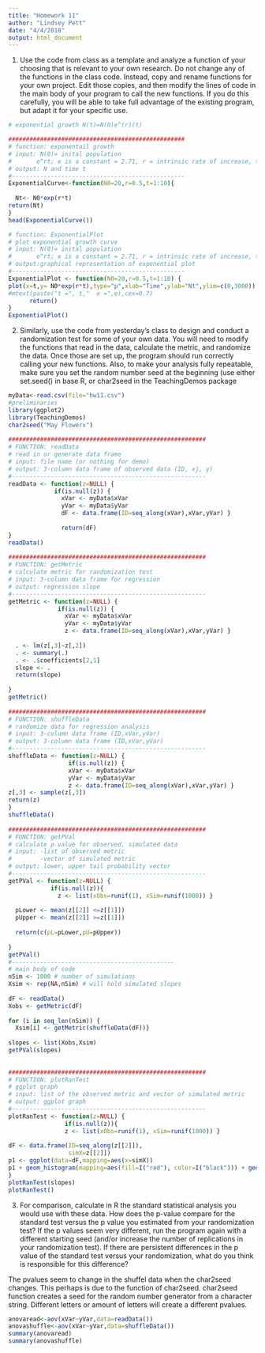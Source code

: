 ```yaml
---
title: "Homework 11"
author: "Lindsey Pett"
date: "4/4/2018"
output: html_document
---
```

1. Use the code from class as a template and analyze a function of your choosing that is relevant to your own research. Do not change any of the functions in the class code. Instead, copy and rename functions for your own project. Edit those copies, and then modify the lines of code in the main body of your program to call the new functions. If you do this carefully, you will be able to take full advantage of the existing program, but adapt it for your specific use.

```r
# exponential growth N(t)=N(0)e^(r)(t)

##################################################
# function: exponentail growth
# input: N(0)= inital population
#       e^rt; e is a constant = 2.71, r = intrinsic rate of increase, t = time 
# output: N and time t
#------------------------------------------------- 
ExponentialCurve<-function(N0=20,r=0.5,t=1:10){
  
  Nt<- N0*exp(r*t)
return(Nt)
}
head(ExponentialCurve())
```

```r
# function: ExponentialPlot
# plot exponential growth curve
# input: N(0)= inital population
#       e^rt; e is a constant = 2.71, r = intrinsic rate of increase, t = time 
# output:graphical representation of exponential plot
#------------------------------------------------- 
ExponentialPlot <- function(N0=20,r=0.5,t=1:10) {
plot(x=t,y= N0*exp(r*t),type="p",xlab="Time",ylab="Nt",ylim=c(0,3000))
#mtext(paste("t =", t,"  e =",e),cex=0.7) 
      return()
}
ExponentialPlot()
```

2. Similarly, use the code from yesterday’s class to design and conduct a randomization test for some of your own data. You will need to modify the functions that read in the data, calculate the metric, and randomize the data. Once those are set up, the program should run correctly calling your new functions. Also, to make your analysis fully repeatable, make sure you set the random number seed at the beginning (use either set.seed() in base R, or char2seed in the TeachingDemos package

```r
myData<-read.csv(file="hw11.csv")
#preliminaries
library(ggplot2)
library(TeachingDemos)
char2seed("May Flowerx")
 
########################################################
# FUNCTION: readData
# read in or generate data frame
# input: file name (or nothing for demo)
# output: 3-column data frame of observed data (ID, xj, y)
#-------------------------------------------------------
readData <- function(z=NULL) {
             if(is.null(z)) {
               xVar <- myData$xVar
               yVar <- myData$yVar
               dF <- data.frame(ID=seq_along(xVar),xVar,yVar) }
 
               return(dF)
}
readData()             
  
########################################################
# FUNCTION: getMetric
# calculate metric for randomization test
# input: 3-column data frame for regression
# output: regression slope
#-------------------------------------------------------
getMetric <- function(z=NULL) {
              if(is.null(z)) {
                xVar <- myData$xVar
                yVar <- myData$yVar
                z <- data.frame(ID=seq_along(xVar),xVar,yVar) }
 
  . <- lm(z[,3]~z[,2])
  . <- summary(.)
  . <- .$coefficients[2,1]
  slope <- .
  return(slope)
 
}
getMetric()
 
########################################################
# FUNCTION: shuffleData
# randomize data for regression analysis
# input: 3-column data frame (ID,xVar,yVar)
# output: 3-column data frame (ID,xVar,yVar)
#-------------------------------------------------------
shuffleData <- function(z=NULL) {
                 if(is.null(z)) {
                 xVar <- myData$xVar
                 yVar <- myData$yVar
                 z <- data.frame(ID=seq_along(xVar),xVar,yVar) }
z[,3] <- sample(z[,3])
return(z)
}
shuffleData()
 
########################################################
# FUNCTION: getPVal
# calculate p value for observed, simulated data
# input: -list of observed metric
#        -vector of simulated metric
# output: lower, upper tail probability vector
#-------------------------------------------------------
getPVal <- function(z=NULL) {
            if(is.null(z)){
              z <- list(xObs=runif(1), xSim=runif(1000)) }
 
  pLower <- mean(z[[2]] <=z[[1]])
  pUpper <- mean(z[[2]] >=z[[1]])
 
  return(c(pL=pLower,pU=pUpper))
 
}
getPVal()
#----------------------------------------------
# main body of code
nSim <- 1000 # number of simulations
Xsim <- rep(NA,nSim) # will hold simulated slopes
 
dF <- readData()
Xobs <- getMetric(dF)
 
for (i in seq_len(nSim)) {
  Xsim[i] <- getMetric(shuffleData(dF))}
 
slopes <- list(Xobs,Xsim)
getPVal(slopes)
 
 
########################################################
# FUNCTION: plotRanTest
# ggplot graph
# input: list of the observed metric and vector of simulated metric
# output: ggplot graph
#-------------------------------------------------------
plotRanTest <- function(z=NULL) {
                if(is.null(z)){
                z <- list(xObs=runif(1), xSim=runif(1000)) }
 
dF <- data.frame(ID=seq_along(z[[2]]),
                 simX=z[[2]])
p1 <- ggplot(data=dF,mapping=aes(x=simX))
p1 + geom_histogram(mapping=aes(fill=I("red"), color=I("black"))) + geom_vline(aes(xintercept=z[[1]],col="blue"))
}
plotRanTest(slopes)
plotRanTest()
```

3. For comparison, calculate in R the standard statistical analysis you would use with these data. How does the p-value compare for the standard test versus the p value you estimated from your randomization test? If the p values seem very different, run the program again with a different starting seed (and/or increase the number of replications in your randomization test). If there are persistent differences in the p value of the standard test versus your randomization, what do you think is responsible for this difference?

The pvalues seem to change in the shuffel data when the char2seed changes. This perhaps is due to the function of char2seed. char2seed function creates a seed for the random number generator from a character string. Different letters or amount of letters will create a different pvalues.

```r
anovaread<-aov(xVar~yVar,data=readData())
anovashuffle<-aov(xVar~yVar,data=shuffleData())
summary(anovaread)
summary(anovashuffle)
```

